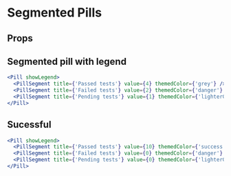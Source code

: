 # Segmented Pills

## Props

<DocGen componentMetadata={props.componentMetadata} />

## Segmented pill with legend

```jsx
<Pill showLegend>
  <PillSegment title={'Passed tests'} value={4} themedColor={'grey'} />
  <PillSegment title={'Failed tests'} value={2} themedColor={'danger'} />
  <PillSegment title={'Pending tests'} value={1} themedColor={'lighterGrey'} />
</Pill>
```

## Sucessful

```jsx
<Pill showLegend>
  <PillSegment title={'Passed tests'} value={10} themedColor={'success'} />
  <PillSegment title={'Failed tests'} value={0} themedColor={'danger'} />
  <PillSegment title={'Pending tests'} value={0} themedColor={'lighterGrey'} />
</Pill>
```
